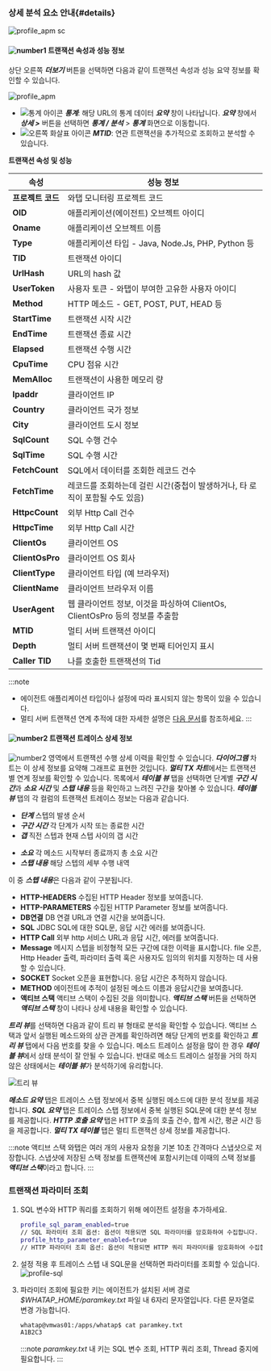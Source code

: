 ### 상세 분석 요소 안내{#details}

![profile_apm sc](/img/tx-trace-static.png)
<!-- ![profile_apm](/img/trs-profile-detail-view-v2.png)
![profile_apm](/img/trs-hitmap-analysis.png) -->

#### ![number1](/img/number-01.png) 트랜잭션 속성과 성능 정보

상단 오른쪽 ***더보기*** 버튼을 선택하면 다음과 같이 트랜잭션 속성과 성능 요약 정보를 확인할 수 있습니다. 

![profile_apm](/img/tx-trace-dt.png)
<!-- ![profile_apm](/img/trs-hitmap-more-more.png)-->

* ![통계 아이콘](/img/ic-static.svg) ***통계***: 해당 URL의 통계 데이터 ***요약*** 창이 나타납니다. ***요약*** 창에서 ***상세 >*** 버튼을 선택하면 ***통계 / 분석*** > ***통계*** 화면으로 이동합니다. 
* ![오른쪽 화살표 아이콘](/img/ic-arrow-right.svg) ***MTID***: 연관 트랜잭션을 추가적으로 조회하고 분석할 수 있습니다.

<!-- 예를 들어 ***에러 종류*** ***SLOW_TX*** ![통계 아이콘](/img/ic-static.svg) 통계 아이콘을 선택하면 ***에러 메세지***, ***에러 종류***, ***에러 단계*** 등을 확인할 수 있습니다.  -->
<!-- 이 중 상단에 위치한 트랜잭션 속성과 성능 정보에 대한 설명은 다음과 같습니다. -->
<!-- 이미지 최신화 진행 중 1109-->
<!-- ![profile_apm_trs](https://img.whatap.io/media/images/Screenshot_2020-12-15_W_JAVA_DEMO_5490_-_Application_Monitoring14.png)-->

**트랜잭션 속성 및 성능**
<!-- 표기 방식 고민 -->
|속성|성능 정보|
|----|----|
|**프로젝트 코드**|와탭 모니터링 프로젝트 코드|
|**OID**|애플리케이션(에이전트) 오브젝트 아이디|
|**Oname**|애플리케이션 오브젝트 이름|
|**Type**|애플리케이션 타입 - Java, Node.Js, PHP, Python 등|
|**TID**|트랜잭션 아이디|
|**UrlHash**|URL의 hash 값|
|**UserToken**|사용자 토큰 - 와탭이 부여한 고유한 사용자 아이디|
|**Method**|HTTP 메소드 - GET, POST, PUT, HEAD 등|
|**StartTime**|트랜잭션 시작 시간|
|**EndTime**|트랜잭션 종료 시간|
|**Elapsed**|트랜잭션 수행 시간|
|**CpuTime**|CPU 점유 시간|
|**MemAlloc**|트랜잭션이 사용한 메모리 량|
|**Ipaddr**|클라이언트 IP|
|**Country**|클라이언트 국가 정보|
|**City**|클라이언트 도시 정보|
|**SqlCount**|SQL 수행 건수|
|**SqlTime**|SQL 수행 시간|
|**FetchCount**|SQL에서 데이터를 조회한 레코드 건수|
|**FetchTime**|레코드를 조회하는데 걸린 시간(중첩이 발생하거나, 타 로직이 포함될 수도 있음)|
|**HttpcCount**|외부 Http Call 건수|
|**HttpcTime**|외부 Http Call 시간|
|**ClientOs**|클라이언트 OS|
|**ClientOsPro**|클라이언트 OS 회사|
|**ClientType**|클라이언트 타입 (예 브라우저)|
|**ClientName**|클라이언트 브라우저 이름|
|**UserAgent**|웹 클라이언트 정보, 이것을 파싱하여 ClientOs, ClientOsPro 등의 정보를 추출함|
|**MTID**|멀티 서버 트랜잭션 아이디|
|**Depth**|멀티 서버 트랜잭션이 몇 번째 티어인지 표시|
|**Caller TID**|나를 호출한 트랜잭션의 Tid|

:::note
* 에이전트 애플리케이션 타입이나 설정에 따라 표시되지 않는 항목이 있을 수 있습니다.
* 멀티 서버 트랜잭션 연계 추적에 대한 자세한 설명은 [다음 문서](trs-multi-trace)를 참조하세요.
:::

<!-- 연관 트랜잭션_멀티 서버 트랜잭션 연계 추적은 고급 기능 쳅터에서 별도 설명되어 있습니다. -->
<!-- ⓵ ⓶ #SQL 파라미터 조회 옵션-->
<!-- 
:::note
1. ***Show Stats***를 선택하면 해당 URL의 통계 데이터를 조회할 수 있습니다
1. ***MTID***를 선택하면 연관 트랜잭션을 추가 조회 분석할 수 있습니다. 
1. 에이전트 애플리케이션 타입이나 설정에 따라 표시되지 않는 항목이 있을 수 있습니다. 각 에이전트 설명서 안내를 참고 바랍니다.
:::
-->

#### ![number2](/img/number-02.png) 트랜잭션 트레이스 상세 정보

![number2](/img/number-02.png) 영역에서 트랜잭션 수행 상세 이력을 확인할 수 있습니다. ***다이어그램*** 차트는 이 상세 정보를 요약해 그래프로 표현한 것입니다. ***멀티 TX 차트***에서는 트랜잭션 별 연계 정보를 확인할 수 있습니다. 목록에서 ***테이블 뷰*** 탭을 선택하면 단계별 ***구간 시간***과 ***소요 시간*** 및 ***스탭 내용*** 등을 확인하고 느려진 구간을 찾아볼 수 있습니다. ***테이블 뷰*** 탭의 각 컬럼의 트랜잭션 트레이스 정보는 다음과 같습니다.

<!-- 
***테이블 뷰*** 탭 오른쪽의 옵션 기능은 다음과 같습니다.

* ***트레이스 CSV***: ***트레이스 CSV*** 버튼을 선택하면 해당 트랜잭션 트레이스 상세 정보를 CSV 파일로 다운로드할 수 있습니다.
* ***SQL TXT***: 
* ***컬럼 선택***:
-->

<!--
***다이어그램***은 트랜잭션 수행 상세 이력입니다.
***다이어그램***은 트랜잭션 수행 상세 이력입니다. 수행 상세 이력을 보여주기 위한 ![number2](/img/number-02.png) 영역 각 컬럼의 **트랜잭션 트레이스 정보**는 다음과 같습니다.

**번호** 스텝의 발생 순서
* **누적 시간** 해당 스텝까지의 누적 수행 시간
* **스텝 시간** 해당 스텝에서의 응답시간
* **CPU Time** 해당 스텝까지 누적 CPU 사용 시간
* **메모리** 해당 스텝까지 누적 메모리 사용량
* **단계** 해당 스텝의 세부 수행 내역 

![number-s3](/img/number-03.png) 영역에서 액티브 스택을 확인할 수 있습니다.
-->

* ***단계*** 스텝의 발생 순서
* ***구간 시간*** 각 단계가 시작 또는 종료한 시간
* ***갭*** 직전 스텝과 현재 스텝 사이의 갭 시간
<!-- 앞서 실행한 메소드 사이의 간격 / 해당 스텝의 시작점부터 다음 스텝으로 넘어가는 과정까지 모든 대기 시간 -->
* ***소요*** 각 메소드 시작부터 종료까지 총 소요 시간
* ***스탭 내용*** 해당 스텝의 세부 수행 내역

이 중 ***스텝 내용***은 다음과 같이 구분됩니다.

* **HTTP-HEADERS** 수집된 HTTP Header 정보를 보여줍니다.
* **HTTP-PARAMETERS** 수집된 HTTP Parameter 정보를 보여줍니다.
* **DB연결** DB 연결 URL과 연결 시간을 보여줍니다.
* **SQL** JDBC SQL에 대한 SQL문, 응답 시간 에러를 보여줍니다.
* **HTTP Call** 외부 http 서비스 URL과 응답 시간, 에러를 보여줍니다.
* **Message** 메시지 스텝을 비정형적 모든 구간에 대한 이력을 표시합니다. file 오픈, Http Header 출력, 파라미터 출력 혹은 사용자도 임의의 위치를 지정하는 데 사용할 수 있습니다.
* **SOCKET** Socket 오픈을 표현합니다. 응답 시간은 추적하지 않습니다.
* **METHOD** 에이전트에 추적이 설정된 메소드 이름과 응답시간을 보여줍니다.
* **액티브 스택** 액티브 스택이 수집된 것을 의미합니다. ***액티브 스택*** 버튼을 선택하면 ***액티브 스택*** 창이 나타나 상세 내용을 확인할 수 있습니다.

***트리 뷰***를 선택하면 다음과 같이 트리 뷰 형태로 분석을 확인할 수 있습니다. 액티브 스택과 앞서 실행된 메소드와의 상관 관계를 확인하려면 해당 단계의 번호를 확인하고 ***트리 뷰*** 탭에서 다음 번호를 찾을 수 있습니다. 메소드 트레이스 설정을 많이 한 경우 ***테이블 뷰***에서 상태 분석이 잘 안될 수 있습니다. 반대로 메소드 트레이스 설정을 거의 하지 않은 상태에서는 ***테이블 뷰***가 분석하기에 유리합니다. 

![트리 뷰](/img/tx-trace-tree.png)

***메소드 요약*** 탭은 트레이스 스탭 정보에서 중복 실행된 메소드에 대한 분석 정보를 제공합니다. ***SQL 요약*** 탭은 트레이스 스탭 정보에서 중복 실행된 SQL문에 대한 분석 정보를 제공합니다. ***HTTP 호출 요약*** 탭은 HTTP 호출의 호출 건수, 합계 시간, 평균 시간 등을 제공합니다. ***멀티 TX 테이블*** 탭은 멀티 트랜잭션 상세 정보를 제공합니다.

:::note 액티브 스택
와탭은 여러 개의 사용자 요청을 기본 10초 간격마다 스냅샷으로 저장합니다. 스냅샷에 저장된 스택 정보를 트랜잭션에 포함시키는데 이때의 스택 정보를 ***액티브 스택***이라고 합니다.
:::

<!-- 


해당 액티브 스택과 앞서 실행된 메소드와의 상관 관계를 확인하려면 해당 단계의 번호를 참조하세요. 이 번호를 트리 뷰 탭을 클릭한 다음 번호를 찾아 확인합니다. 트리 뷰 탭만으로는 메소드가 시작한 시간을 파악할 수 없기 때문에 테이블 뷰 탭을 통해서 구간 시간을 먼저 확인하세요.

![number3](/img/number-03.png) 트랜잭션 트레이스 상세 정보

트랜잭션 트레이스를 상세히 볼 수 있습니다. ![number-s3](/img/number-03.png) 영역의 ***테이블 뷰***를 선택하면 액티브 스택 스텝이 나타납니다. 또한 ***트리 뷰*** 버튼을 선택하면 다음과 같이 트리뷰 형태로 분석을 확인할 수 있습니다.

![트리 뷰](/img/tx-trace-tree.png)
![profile_tree](/img/trs-profile-detail-tree-view-v2.png)

메소드 트레이스 설정을 많이 한 경우 리스트 뷰에서 상태 분석이 잘 안될 수 있습니다. 반대로 메소드 트레이스 설정을 거의 하지 않은 상태에서는 리스트 뷰가 분석하기에 유리합니다. 

***메소드 분석***을 선택하면 트레이스 스탭 정보에서 중복 실행된 메소드에 대한 분석 정보를 제공합니다. ***SQL 분석***을 선택하면 트레이스 스탭 정보에서 중복 실행된 SQL문에 대한 분석 정보를 제공합니다.
-->


<!-- 메소드 트레이스 메소드 트레이스? -->
<!-- 3번 화면 안내 더 필요..예시 다운로드 컬럼 선택 등 -->

### 트랜잭션 파라미터 조회

1. SQL 변수와 HTTP 쿼리를 조회하기 위해 에이전트 설정을 추가하세요.

    ```bash title='whatap.conf' {1,3}
    profile_sql_param_enabled=true 
    // SQL 파라미터 조회 옵션: 옵션이 적용되면 SQL 파라미터를 암호화하여 수집합니다.
    profile_http_parameter_enabled=true 
    // HTTP 파라미터 조회 옵션: 옵션이 적용되면 HTTP 쿼리 파라미터를 암호화하여 수집합니다.
    ```

1. 설정 적용 후 트레이스 스텝 내 SQL문을 선택하면 파라미터를 조회할 수 있습니다.
    ![profile-sql](https://img.whatap.io/media/images/Screenshot_2020-12-15_W_JAVA_DEMO_5490_-_Application_Monitoring18.png)  

1. 파라미터 조회에 필요한 키는 에이전트가 설치된 서버 경로 *$WHATAP_HOME/paramkey.txt* 파일 내 6자리 문자열입니다. 다른 문자열로 변경 가능합니다.

    ```bash title='paramkey.txt'
    whatap@vmwas01:/apps/whatap$ cat paramkey.txt
    A1B2C3
    ```

    :::note
    *paramkey.txt* 내 키는 SQL 변수 조회, HTTP 쿼리 조회, Thread 중지에 필요합니다.
    :::